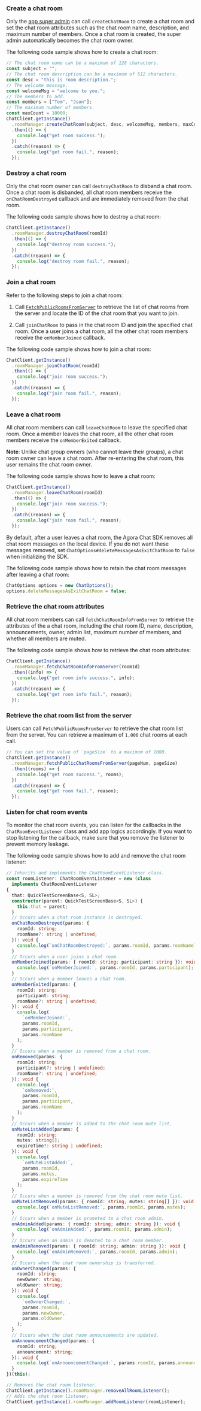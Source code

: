 <PlatformWrapper platform="react-native">

### Create a chat room

Only the [app super admin](.//agora-chat/restful-api/chatroom-management/manage-chatroom-admins) can call `createChatRoom` to create a chat room and set the chat room attributes such as the chat room name, description, and maximum number of members. Once a chat room is created, the super admin automatically becomes the chat room owner.

The following code sample shows how to create a chat room:

```typescript
// The chat room name can be a maximum of 128 characters.
const subject = "";
// The chat room description can be a maximum of 512 characters.
const desc = "this is room description.";
// The welcome message.
const welcomeMsg = "welcome to you.";
// The members to add.
const members = ["Tom", "Json"];
// The maximum number of members.
const maxCount = 10000;
ChatClient.getInstance()
  .roomManager.createChatRoom(subject, desc, welcomeMsg, members, maxCount)
  .then(() => {
    console.log("get room success.");
  })
  .catch((reason) => {
    console.log("get room fail.", reason);
  });
```

### Destroy a chat room

Only the chat room owner can call `destroyChatRoom` to disband a chat room. Once a chat room is disbanded, all chat room members receive the `onChatRoomDestroyed` callback and are immediately removed from the chat room.

The following code sample shows how to destroy a chat room:

```typescript
ChatClient.getInstance()
  .roomManager.destroyChatRoom(roomId)
  .then(() => {
    console.log("destroy room success.");
  })
  .catch((reason) => {
    console.log("destroy room fail.", reason);
  });
```

### Join a chat room

Refer to the following steps to join a chat room:

1. Call [`FetchPublicRoomsFromServer`](#retrieve) to retrieve the list of chat rooms from the server and locate the ID of the chat room that you want to join.

2. Call `joinChatRoom` to pass in the chat room ID and join the specified chat room. Once a user joins a chat room, all the other chat room members receive the `onMemberJoined` callback.

The following code sample shows how to join a chat room:

```typescript
ChatClient.getInstance()
  .roomManager.joinChatRoom(roomId)
  .then(() => {
    console.log("join room success.");
  })
  .catch((reason) => {
    console.log("join room fail.", reason);
  });
```

### Leave a chat room


All chat room members can call `leaveChatRoom` to leave the specified chat room. Once a member leaves the chat room, all the other chat room members receive the `onMemberExited` callback.

**Note**: Unlike chat group owners (who cannot leave their groups), a chat room owner can leave a chat room. After re-entering the chat room, this user remains the chat room owner.

The following code sample shows how to leave a chat room:

```typescript
ChatClient.getInstance()
  .roomManager.leaveChatRoom(roomId)
  .then(() => {
    console.log("join room success.");
  })
  .catch((reason) => {
    console.log("join room fail.", reason);
  });
```

By default, after a user leaves a chat room, the Agora Chat SDK removes all chat room messages on the local device. If you do not want these messages removed, set `ChatOptions#deleteMessagesAsExitChatRoom` to `false` when initializing the SDK.

The following code sample shows how to retain the chat room messages after leaving a chat room:

```typescript
ChatOptions options = new ChatOptions();
options.deleteMessagesAsExitChatRoom = false;
```

### Retrieve the chat room attributes

All chat room members can call `fetchChatRoomInfoFromServer` to retrieve the attributes of the a chat room, including the chat room ID, name, description, announcements, owner, admin list, maximum number of members, and whether all members are muted.

The following code sample shows how to retrieve the chat room attributes:

```typescript
ChatClient.getInstance()
  .roomManager.fetchChatRoomInfoFromServer(roomId)
  .then((info) => {
    console.log("get room info success.", info);
  })
  .catch((reason) => {
    console.log("get room info fail.", reason);
  });
```

### Retrieve the chat room list from the server<a name="retrieve"></a>

Users can call `FetchPublicRoomsFromServer` to retrieve the chat room list from the server. You can retrieve a maximum of `1,000` chat rooms at each call.

```typescript
// You can set the value of `pageSize` to a maximum of 1000.
ChatClient.getInstance()
  .roomManager.fetchPublicChatRoomsFromServer(pageNum, pageSize)
  .then((rooms) => {
    console.log("get room success.", rooms);
  })
  .catch((reason) => {
    console.log("get room fail.", reason);
  });
```

### Listen for chat room events

To monitor the chat room events, you can listen for the callbacks in the `ChatRoomEventListener` class and add app logics accordingly. If you want to stop listening for the callback, make sure that you remove the listener to prevent memory leakage.

The following code sample shows how to add and remove the chat room listener:

```typescript
// Inherits and implements the ChatRoomEventListener class.
const roomListener: ChatRoomEventListener = new (class
  implements ChatRoomEventListener
{
  that: QuickTestScreenBase<S, SL>;
  constructor(parent: QuickTestScreenBase<S, SL>) {
    this.that = parent;
  }
  // Occurs when a chat room instance is destroyed.
  onChatRoomDestroyed(params: {
    roomId: string;
    roomName?: string | undefined;
  }): void {
    console.log(`onChatRoomDestroyed:`, params.roomId, params.roomName);
  }
  // Occurs when a user joins a chat room.
  onMemberJoined(params: { roomId: string; participant: string }): void {
    console.log(`onMemberJoined:`, params.roomId, params.participant);
  }
  // Occurs when a member leaves a chat room.
  onMemberExited(params: {
    roomId: string;
    participant: string;
    roomName?: string | undefined;
  }): void {
    console.log(
      `onMemberJoined:`,
      params.roomId,
      params.participant,
      params.roomName
    );
  }
  // Occurs when a member is removed from a chat room.
  onRemoved(params: {
    roomId: string;
    participant?: string | undefined;
    roomName?: string | undefined;
  }): void {
    console.log(
      `onRemoved:`,
      params.roomId,
      params.participant,
      params.roomName
    );
  }
  // Occurs when a member is added to the chat room mute list.
  onMuteListAdded(params: {
    roomId: string;
    mutes: string[];
    expireTime?: string | undefined;
  }): void {
    console.log(
      `onMuteListAdded:`,
      params.roomId,
      params.mutes,
      params.expireTime
    );
  }
  // Occurs when a member is removed from the chat room mute list.
  onMuteListRemoved(params: { roomId: string; mutes: string[] }): void {
    console.log(`onMuteListRemoved:`, params.roomId, params.mutes);
  }
  // Occurs when a member is promoted to a chat room admin.
  onAdminAdded(params: { roomId: string; admin: string }): void {
    console.log(`onAdminAdded:`, params.roomId, params.admin);
  }
  // Occurs when an admin is demoted to a chat room member.
  onAdminRemoved(params: { roomId: string; admin: string }): void {
    console.log(`onAdminRemoved:`, params.roomId, params.admin);
  }
  // Occurs when the chat room ownership is transferred.
  onOwnerChanged(params: {
    roomId: string;
    newOwner: string;
    oldOwner: string;
  }): void {
    console.log(
      `onOwnerChanged:`,
      params.roomId,
      params.newOwner,
      params.oldOwner
    );
  }
  // Occurs when the chat room announcements are updated.
  onAnnouncementChanged(params: {
    roomId: string;
    announcement: string;
  }): void {
    console.log(`onAnnouncementChanged:`, params.roomId, params.announcement);
  }
})(this);

// Removes the chat room listener.
ChatClient.getInstance().roomManager.removeAllRoomListener();
// Adds the chat room listener.
ChatClient.getInstance().roomManager.addRoomListener(roomListener);
```

</PlatformWrapper>